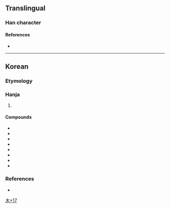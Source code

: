 {{character info}}
==Translingual==

===Han character===
{{Han char|rn=75|rad=木|as=17|sn=21|four=|canj=DTIS|ids=⿰木藏}}

====References====
* {{Han ref|kx=0563.231|dj=0952.010|hdz=21319.051|uh=6B0C|ud=27404}}

----

==Korean==

===Etymology===
{{ko-etym-gukja}}

===Hanja===
{{ko-hanja-search}}
{{ko-hanja|장롱|장}}

# {{hanja form of|장|[[wardrobe]]; [[cabinet]]}}

====Compounds====
{{der-top4|Compounds}}
* {{ko-l|옷장|옷欌}}
* {{ko-l|책장|[[bookcase]]|冊欌}}
* {{ko-l|장롱|[[wardrobe]]|欌籠}}
* {{ko-l|벽장|壁欌}}
* {{ko-l|의장|衣欌}}
* {{ko-l|서랍장|서랍欌}}
* {{ko-l|진열장|陳列欌}}
* {{ko-l|식기장|食器欌}}
{{der-bottom}}

===References===
* {{R:hanjadoc|5551}}

[[Category:Korean-only CJKV Characters|木+17]]
